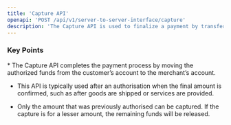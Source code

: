 ```yaml
---
title: 'Capture API'
openapi: 'POST /api/v1/server-to-server-interface/capture'
description: 'The Capture API is used to finalize a payment by transferring the funds that were previously authorised via the Authorsation API.'
---
```


### Key Points

<Info>
  * The Capture API completes the payment process by moving the authorized funds from the customer’s account to the merchant’s account.

  * This API is typically used after an authorisation when the final amount is confirmed, such as after goods are shipped or services are provided.

  * Only the amount that was previously authorised can be captured. If the capture is for a lesser amount, the remaining funds will be released.
</Info>
